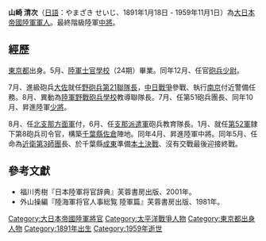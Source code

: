 '''山崎 清次'''（[[日語|日語]]：やまざき せいじ、1891年1月18日 - 1959年11月1日）為[[大日本帝國陸軍|大日本帝國陸軍]][[軍人|軍人]]。最終階級陸軍[[中將|中將]]。

==經歷==
[[東京都|東京都]]出身。{{和暦|1912m}}5月、[[日本陸軍士官學校|陸軍士官學校]]（24期）畢業。同年12月、任官[[砲兵|砲兵]][[少尉|少尉]]。

{{和暦|1938}}7月、進級砲兵[[大佐|大佐]]就任[[野砲兵第21聯隊|野砲兵第21聯隊]][[團_(軍隊)|長]]，[[中国抗日战争|中日戰爭]]參戰、執行[[南京市|南京]]付近警備任務。{{和暦|1940}}8月、異動為[[陸軍野戰砲兵學校|陸軍野戰砲兵學校]]教導聯隊長。{{和暦|1941}}7月、任第51砲兵團長、同年10月、昇進陸軍[[少將|少將]]。

{{和暦|1942}}8月、任[[北支那方面軍|北支那方面軍]]付，{{和暦|1943}}6月、任[[支那派遣軍|支那派遣軍]]砲兵教育隊長。{{和暦|1945}}1月、就任[[第52軍_(日本陸軍)|第52軍]]隷下第8砲兵司令官，構築[[千葉縣|千葉縣]][[佐倉市|佐倉]]陣地。同年4月、昇進陸軍中將。同年5月、任命為[[近衛師團|近衛第3師團]]長、於千葉縣[[成東町|成東]]準備[[本土決戰|本土決戰]]、沒有交戰最後迎接終戰。

==參考文獻==
* 福川秀樹『日本陸軍将官辞典』芙蓉書房出版、2001年。
*外山操編『陸海軍将官人事総覧 陸軍篇』芙蓉書房出版、1981年。

[[Category:大日本帝國陸軍將官|Category:大日本帝國陸軍將官]]
[[Category:太平洋戰爭人物|Category:太平洋戰爭人物]]
[[Category:東京都出身人物|Category:東京都出身人物]]
[[Category:1891年出生|Category:1891年出生]]
[[Category:1959年逝世|Category:1959年逝世]]